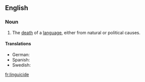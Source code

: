 ==English==
===Noun===
{{wikipedia}}
{{en-noun|-}}

# The [[death]] of a [[language]], either from natural or political causes.

====Translations====
{{trans-top|the death of a language}}
* German: {{t|de|Linguizid|m}}
* Spanish: {{t|es|lingüicidio|m}}
* Swedish: {{t|sv|språkdöd|c}}
{{trans-mid}}
{{trans-bottom}}

[[fr:linguicide]]